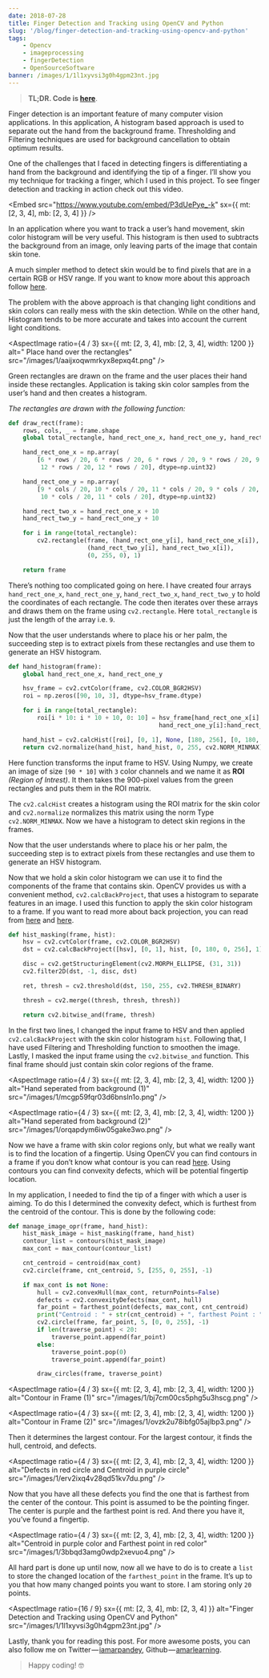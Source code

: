 ```yaml
---
date: 2018-07-28
title: Finger Detection and Tracking using OpenCV and Python
slug: '/blog/finger-detection-and-tracking-using-opencv-and-python'
tags:
    - Opencv
    - imageprocessing
    - fingerDetection
    - OpenSourceSoftware
banner: /images/1/1l1xyvsi3g0h4gpm23nt.jpg
---
```



> **TL;DR. Code is [here](https://github.com/amarlearning/Finger-Detection-and-Tracking)**.

Finger detection is an important feature of many computer vision applications. In this application, A histogram based approach is used to separate out the hand from the background frame. Thresholding and Filtering techniques are used for background cancellation to obtain optimum results.

One of the challenges that I faced in detecting fingers is differentiating a hand from the background and identifying the tip of a finger. I’ll show you my technique for tracking a finger, which I used in this project. To see finger detection and tracking in action check out this video.

<Embed
    src="https://www.youtube.com/embed/P3dUePye_-k"
    sx={{ mt: [2, 3, 4], mb: [2, 3, 4] }}
/>

In an application where you want to track a user’s hand movement, skin color histogram will be very useful. This histogram is then used to subtracts the background from an image, only leaving parts of the image that contain skin tone.

A much simpler method to detect skin would be to find pixels that are in a certain RGB or HSV range. If you want to know more about this approach follow [here](https://docs.opencv.org/3.4.2/df/d9d/tutorial_py_colorspaces.html).

The problem with the above approach is that changing light conditions and skin colors can really mess with the skin detection. While on the other hand, Histogram tends to be more accurate and takes into account the current light conditions.

<AspectImage
    ratio={4 / 3}
    sx={{ mt: [2, 3, 4], mb: [2, 3, 4], width: 1200 }}
    alt=" Place hand over the rectangles"
    src="/images/1/aaijxoqwmrkyx8epxq4t.png"
/>

Green rectangles are drawn on the frame and the user places their hand inside these rectangles. Application is taking skin color samples from the user’s hand and then creates a histogram.

_The rectangles are drawn with the following function:_

```python:title=draw_rectangles_in_frame.py
def draw_rect(frame):
    rows, cols, _ = frame.shape
    global total_rectangle, hand_rect_one_x, hand_rect_one_y, hand_rect_two_x, hand_rect_two_y

    hand_rect_one_x = np.array(
        [6 * rows / 20, 6 * rows / 20, 6 * rows / 20, 9 * rows / 20, 9 * rows / 20, 9 * rows / 20, 12 * rows / 20,
         12 * rows / 20, 12 * rows / 20], dtype=np.uint32)

    hand_rect_one_y = np.array(
        [9 * cols / 20, 10 * cols / 20, 11 * cols / 20, 9 * cols / 20, 10 * cols / 20, 11 * cols / 20, 9 * cols / 20,
         10 * cols / 20, 11 * cols / 20], dtype=np.uint32)

    hand_rect_two_x = hand_rect_one_x + 10
    hand_rect_two_y = hand_rect_one_y + 10

    for i in range(total_rectangle):
        cv2.rectangle(frame, (hand_rect_one_y[i], hand_rect_one_x[i]),
                      (hand_rect_two_y[i], hand_rect_two_x[i]),
                      (0, 255, 0), 1)

    return frame
```

There’s nothing too complicated going on here. I have created four arrays `hand_rect_one_x`, `hand_rect_one_y`, `hand_rect_two_x`, `hand_rect_two_y` to hold the coordinates of each rectangle. The code then iterates over these arrays and draws them on the frame using `cv2.rectangle`. Here `total_rectangle` is just the length of the array i.e. `9`.

Now that the user understands where to place his or her palm, the succeeding step is to extract pixels from these rectangles and use them to generate an HSV histogram.

```python:title=generate_hsv_histogram.py
def hand_histogram(frame):
    global hand_rect_one_x, hand_rect_one_y

    hsv_frame = cv2.cvtColor(frame, cv2.COLOR_BGR2HSV)
    roi = np.zeros([90, 10, 3], dtype=hsv_frame.dtype)

    for i in range(total_rectangle):
        roi[i * 10: i * 10 + 10, 0: 10] = hsv_frame[hand_rect_one_x[i]:hand_rect_one_x[i] + 10,
                                          hand_rect_one_y[i]:hand_rect_one_y[i] + 10]

    hand_hist = cv2.calcHist([roi], [0, 1], None, [180, 256], [0, 180, 0, 256])
    return cv2.normalize(hand_hist, hand_hist, 0, 255, cv2.NORM_MINMAX)
```

Here function transforms the input frame to HSV. Using Numpy, we create an image of size `[90 * 10]` with `3` color channels and we name it as **ROI** _(Region of Intrest)_. It then takes the 900-pixel values from the green rectangles and puts them in the ROI matrix.

The `cv2.calcHist` creates a histogram using the ROI matrix for the skin color and `cv2.normalize` normalizes this matrix using the norm Type `cv2.NORM_MINMAX`. Now we have a histogram to detect skin regions in the frames.

Now that the user understands where to place his or her palm, the succeeding step is to extract pixels from these rectangles and use them to generate an HSV histogram.

Now that we hold a skin color histogram we can use it to find the components of the frame that contains skin. OpenCV provides us with a convenient method, `cv2.calcBackProject`, that uses a histogram to separate features in an image. I used this function to apply the skin color histogram to a frame. If you want to read more about back projection, you can read from [here](https://docs.opencv.org/master/dc/df6/tutorial_py_histogram_backprojection.html) and [here](https://docs.opencv.org/2.4/doc/tutorials/imgproc/histograms/back_projection/back_projection.html).

```python:title=histogram_masking.py
def hist_masking(frame, hist):
    hsv = cv2.cvtColor(frame, cv2.COLOR_BGR2HSV)
    dst = cv2.calcBackProject([hsv], [0, 1], hist, [0, 180, 0, 256], 1)

    disc = cv2.getStructuringElement(cv2.MORPH_ELLIPSE, (31, 31))
    cv2.filter2D(dst, -1, disc, dst)

    ret, thresh = cv2.threshold(dst, 150, 255, cv2.THRESH_BINARY)

    thresh = cv2.merge((thresh, thresh, thresh))

    return cv2.bitwise_and(frame, thresh)
```

In the first two lines, I changed the input frame to HSV and then applied `cv2.calcBackProject` with the skin color histogram `hist`. Following that, I have used Filtering and Thresholding function to smoothen the image. Lastly, I masked the input frame using the `cv2.bitwise_and` function. This final frame should just contain skin color regions of the frame.

<AspectImage
    ratio={4 / 3}
    sx={{ mt: [2, 3, 4], mb: [2, 3, 4], width: 1200 }}
    alt="Hand seperated from background (1)"
    src="/images/1/mcgp59fqr03d6bnsln1o.png"
/>

<AspectImage
    ratio={4 / 3}
    sx={{ mt: [2, 3, 4], mb: [2, 3, 4], width: 1200 }}
    alt="Hand seperated from background (2)"
    src="/images/1/orqapdym6iw05gake3wo.png"
/>

Now we have a frame with skin color regions only, but what we really want is to find the location of a fingertip. Using OpenCV you can find contours in a frame if you don’t know what contour is you can read [here](https://docs.opencv.org/3.4.2/d3/d05/tutorial_py_table_of_contents_contours.html). Using contours you can find convexity defects, which will be potential fingertip location.

In my application, I needed to find the tip of a finger with which a user is aiming. To do this I determined the convexity defect, which is furthest from the centroid of the contour. This is done by the following code:

```python:title=fingertip_point.py
def manage_image_opr(frame, hand_hist):
    hist_mask_image = hist_masking(frame, hand_hist)
    contour_list = contours(hist_mask_image)
    max_cont = max_contour(contour_list)

    cnt_centroid = centroid(max_cont)
    cv2.circle(frame, cnt_centroid, 5, [255, 0, 255], -1)

    if max_cont is not None:
        hull = cv2.convexHull(max_cont, returnPoints=False)
        defects = cv2.convexityDefects(max_cont, hull)
        far_point = farthest_point(defects, max_cont, cnt_centroid)
        print("Centroid : " + str(cnt_centroid) + ", farthest Point : " + str(far_point))
        cv2.circle(frame, far_point, 5, [0, 0, 255], -1)
        if len(traverse_point) < 20:
            traverse_point.append(far_point)
        else:
            traverse_point.pop(0)
            traverse_point.append(far_point)

        draw_circles(frame, traverse_point)
```

<AspectImage
    ratio={4 / 3}
    sx={{ mt: [2, 3, 4], mb: [2, 3, 4], width: 1200 }}
    alt="Contour in Frame (1)"
    src="/images/1/bj7cm00cs5phg5u3hscg.png"
/>

<AspectImage
    ratio={4 / 3}
    sx={{ mt: [2, 3, 4], mb: [2, 3, 4], width: 1200 }}
    alt="Contour in Frame (2)"
    src="/images/1/ovzk2u78ibfg05ajlbp3.png"
/>

Then it determines the largest contour. For the largest contour, it finds the hull, centroid, and defects.

<AspectImage
    ratio={4 / 3}
    sx={{ mt: [2, 3, 4], mb: [2, 3, 4], width: 1200 }}
    alt="Defects in red circle and Centroid in purple circle"
    src="/images/1/erv2ixq4v28qd51kv7du.png"
/>

Now that you have all these defects you find the one that is farthest from the center of the contour. This point is assumed to be the pointing finger. The center is purple and the farthest point is red. And there you have it, you’ve found a fingertip.

<AspectImage
    ratio={4 / 3}
    sx={{ mt: [2, 3, 4], mb: [2, 3, 4], width: 1200 }}
    alt="Centroid in purple color and Farthest point in red color"
    src="/images/1/3bbqd3amg0wdp2xevuo4.png"
/>

All hard part is done up until now, now all we have to do is to create a `list` to store the changed location of the `farthest_point` in the frame. It’s up to you that how many changed points you want to store. I am storing only `20` points.

<AspectImage
    ratio={16 / 9}
    sx={{ mt: [2, 3, 4], mb: [2, 3, 4] }}
    alt="Finger Detection and Tracking using OpenCV and Python"
    src="/images/1/1l1xyvsi3g0h4gpm23nt.jpg"
/>

Lastly, thank you for reading this post. For more awesome posts, you can also follow me on Twitter — [iamarpandey](https://twitter.com/iamarpandey), Github — [amarlearning](https://github.com/amarlearning).

> Happy coding! 🤓
